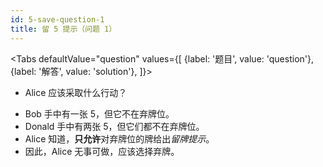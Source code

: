 ```yaml
---
id: 5-save-question-1
title: 留 5 提示（问题 1）
---
```



<BeginnersGuideProgress id="5-save-question-1" />

<Tabs
  defaultValue="question"
  values={[
    {label: '题目', value: 'question'},
    {label: '解答', value: 'solution'},
  ]}>
<TabItem value="question">

- Alice 应该采取什么行动？

</TabItem>
<TabItem value="solution">

- Bob 手中有一张 5，但它不在弃牌位。
- Donald 手中有两张 5，但它们都不在弃牌位。
- Alice 知道，**只允许**对弃牌位的牌给出*留牌提示*。
- 因此，Alice 无事可做，应该选择弃牌。

</TabItem>
</Tabs>

<FiveSaveQuestion1 />
